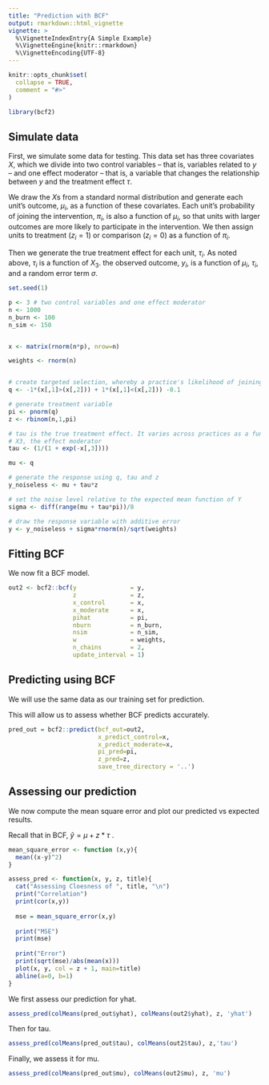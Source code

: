 ```yaml
---
title: "Prediction with BCF"
output: rmarkdown::html_vignette
vignette: >
  %\VignetteIndexEntry{A Simple Example}
  %\VignetteEngine{knitr::rmarkdown}
  %\VignetteEncoding{UTF-8}
---
```


```r
knitr::opts_chunk$set(
  collapse = TRUE,
  comment = "#>"
)
```

```r
library(bcf2)
```

## Simulate data

First, we simulate some data for testing.  This data set has three covariates $X$, which we divide into two control variables -- that is, variables related to $y$ -- and one effect moderator -- that is, a variable that changes the relationship between $y$ and the treatment effect $\tau$.

We draw the $X$s from a standard normal distribution and generate each unit's outcome, $\mu_i$, as a function of these covariates.  Each unit's probability of joining the intervention, $\pi_i$, is also a function of $\mu_i$, so that units with larger outcomes are more likely to participate in the intervention.  We then assign units to treatment ($z_i = 1$) or comparison ($z_i = 0$) as a function of $\pi_i$.

Then we generate the true treatment effect for each unit, $\tau_i$.  As noted above, $\tau_i$ is a function of $X_3$.  the observed outcome, $y_i$, is a function of $\mu_i$, $\tau_i$, and a random error term $\sigma$.

```r
set.seed(1)

p <- 3 # two control variables and one effect moderator
n <- 1000
n_burn <- 100
n_sim <- 150


x <- matrix(rnorm(n*p), nrow=n)

weights <- rnorm(n)


# create targeted selection, whereby a practice's likelihood of joining the intervention (pi) is related to their expected outcome (mu)
q <- -1*(x[,1]>(x[,2])) + 1*(x[,1]<(x[,2])) -0.1

# generate treatment variable
pi <- pnorm(q)
z <- rbinom(n,1,pi)

# tau is the true treatment effect. It varies across practices as a function of
# X3, the effect moderator
tau <- (1/(1 + exp(-x[,3])))

mu <- q

# generate the response using q, tau and z
y_noiseless <- mu + tau*z

# set the noise level relative to the expected mean function of Y
sigma <- diff(range(mu + tau*pi))/8

# draw the response variable with additive error
y <- y_noiseless + sigma*rnorm(n)/sqrt(weights)
```

## Fitting BCF

We now fit a BCF model. 

```r
out2 <- bcf2::bcf(y               = y,
                  z               = z,
                  x_control       = x,
                  x_moderate      = x,
                  pihat           = pi,
                  nburn           = n_burn,
                  nsim            = n_sim,
                  w               = weights,
                  n_chains        = 2,
                  update_interval = 1)
```



## Predicting using BCF

We will use the same data as our training set for prediction. 

This will allow us to assess whether BCF predicts accurately.

```r
pred_out = bcf2::predict(bcf_out=out2,
                         x_predict_control=x,
                         x_predict_moderate=x,
                         pi_pred=pi,
                         z_pred=z,
                         save_tree_directory = '..')
```

## Assessing our prediction

We now compute the mean square error and plot our predicted vs expected results.

Recall that in BCF, $\hat{y} = \mu + z*\tau$ .

```r
mean_square_error <- function (x,y){
  mean((x-y)^2)
}

assess_pred <- function(x, y, z, title){
  cat("Assessing Cloesness of ", title, "\n")
  print("Correlation")
  print(cor(x,y))
  
  mse = mean_square_error(x,y)
  
  print("MSE")
  print(mse)
  
  print("Error")
  print(sqrt(mse)/abs(mean(x)))
  plot(x, y, col = z + 1, main=title)
  abline(a=0, b=1)
}
```

We first assess our prediction for yhat.

```r
assess_pred(colMeans(pred_out$yhat), colMeans(out2$yhat), z, 'yhat')
```

Then for tau.

```r
assess_pred(colMeans(pred_out$tau), colMeans(out2$tau), z,'tau')
```

Finally, we assess it for mu.

```r
assess_pred(colMeans(pred_out$mu), colMeans(out2$mu), z, 'mu')
```